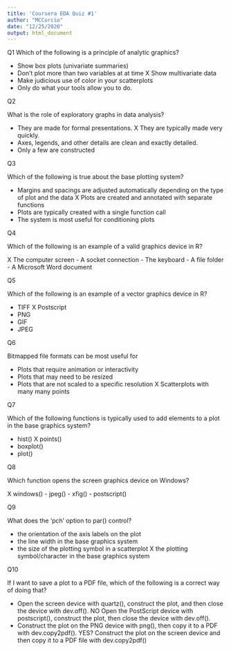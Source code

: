 ```yaml
---
title: 'Coursera EDA Quiz #1'
author: "MCCurcio"
date: "12/25/2020"
output: html_document
---
```


Q1
Which of the following is a principle of analytic graphics?

- Show box plots (univariate summaries)
- Don't plot more than two variables at at time
X Show multivariate data
- Make judicious use of color in your scatterplots
- Only do what your tools allow you to do.


Q2

What is the role of exploratory graphs in data analysis?

- They are made for formal presentations.
X They are typically made very quickly.
- Axes, legends, and other details are clean and exactly detailed.
- Only a few are constructed


Q3

Which of the following is true about the base plotting system?

- Margins and spacings are adjusted automatically depending on the type of plot and the data
X Plots are created and annotated with separate functions
- Plots are typically created with a single function call
- The system is most useful for conditioning plots


Q4

Which of the following is an example of a valid graphics device in R?

X The computer screen
- A socket connection
- The keyboard
- A file folder
- A Microsoft Word document

Q5

Which of the following is an example of a vector graphics device in R?

- TIFF
X Postscript
- PNG
- GIF
- JPEG


Q6

Bitmapped file formats can be most useful for 

- Plots that require animation or interactivity
- Plots that may need to be resized
- Plots that are not scaled to a specific resolution
X Scatterplots with many many points


Q7

Which of the following functions is typically used to add elements to a plot in the base graphics system?

- hist()
X points()
- boxplot()
- plot()


Q8

Which function opens the screen graphics device on Windows?

X windows()
- jpeg()
- xfig()
- postscript()


Q9

What does the 'pch' option to par() control?

- the orientation of the axis labels on the plot
- the line width in the base graphics system
- the size of the plotting symbol in a scatterplot
X the plotting symbol/character in the base graphics system


Q10

If I want to save a plot to a PDF file, which of the following is a correct way of doing that?

- Open the screen device with quartz(), construct the plot, and then close the device with dev.off().
NO Open the PostScript device with postscript(), construct the plot, then close the device with dev.off().
- Construct the plot on the PNG device with png(), then copy it to a PDF with dev.copy2pdf().
YES? Construct the plot on the screen device and then copy it to a PDF file with dev.copy2pdf()





